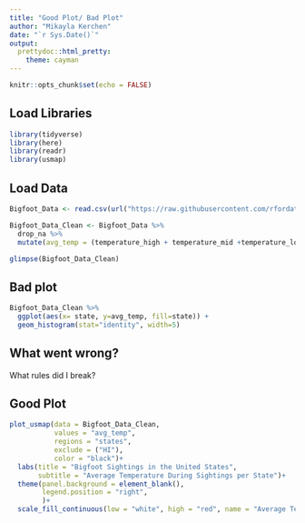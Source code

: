 ```yaml
---
title: "Good Plot/ Bad Plot"
author: "Mikayla Kerchen"
date: "`r Sys.Date()`"
output: 
  prettydoc::html_pretty:
    theme: cayman
---
```



```r
knitr::opts_chunk$set(echo = FALSE)
```

## Load Libraries

```r
library(tidyverse)
library(here)
library(readr)
library(usmap)
```

## Load Data

```r

Bigfoot_Data <- read.csv(url("https://raw.githubusercontent.com/rfordatascience/tidytuesday/master/data/2022/2022-09-13/bigfoot.csv"))

Bigfoot_Data_Clean <- Bigfoot_Data %>%
  drop_na %>%
  mutate(avg_temp = (temperature_high + temperature_mid +temperature_low)/3)

glimpse(Bigfoot_Data_Clean)

```


## Bad plot

```r
Bigfoot_Data_Clean %>%
  ggplot(aes(x= state, y=avg_temp, fill=state)) +
  geom_histogram(stat="identity", width=5)
```

## What went wrong?
What rules did I break?

## Good Plot

```r
plot_usmap(data = Bigfoot_Data_Clean,           
           values = "avg_temp",  
           regions = "states",
           exclude = ("HI"),
           color = "black")+
  labs(title = "Bigfoot Sightings in the United States",         
       subtitle = "Average Temperature During Sightings per State")+
  theme(panel.background = element_blank(),           
        legend.position = "right",
        )+
  scale_fill_continuous(low = "white", high = "red", name = "Average Temperature")
```



